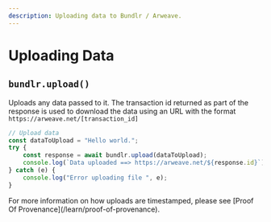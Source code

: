 ```yaml
---
description: Uploading data to Bundlr / Arweave.
---
```



# Uploading Data

## `bundlr.upload()`

Uploads any data passed to it. The transaction id returned as part of the response is used to download the data using an URL with the format `https://arweave.net/[transaction_id]`

```js
// Upload data
const dataToUpload = "Hello world.";
try {
	const response = await bundlr.upload(dataToUpload);
	console.log(`Data uploaded ==> https://arweave.net/${response.id}`);
} catch (e) {
	console.log("Error uploading file ", e);
}
```

<Callout type="info" emoji="ℹ️">
	For more information on how uploads are timestamped, please see [Proof Of Provenance](/learn/proof-of-provenance).
</Callout>
